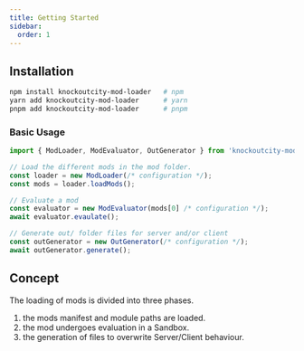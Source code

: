 ```yaml
---
title: Getting Started
sidebar:
  order: 1
---
```



## Installation

```bash
npm install knockoutcity-mod-loader   # npm
yarn add knockoutcity-mod-loader      # yarn
pnpm add knockoutcity-mod-loader      # pnpm
```

### Basic Usage

```typescript
import { ModLoader, ModEvaluator, OutGenerator } from 'knockoutcity-mod-loader';

// Load the different mods in the mod folder.
const loader = new ModLoader(/* configuration */);
const mods = loader.loadMods();

// Evaluate a mod
const evaluator = new ModEvaluator(mods[0] /* configuration */);
await evaluator.evaulate();

// Generate out/ folder files for server and/or client
const outGenerator = new OutGenerator(/* configuration */);
await outGenerator.generate();
```

## Concept

The loading of mods is divided into three phases.

1. the mods manifest and module paths are loaded.
2. the mod undergoes evaluation in a <Link href='mod-loader/sandboxing'>Sandbox</Link>.
3. the generation of files to overwrite Server/Client behaviour.
